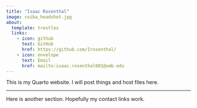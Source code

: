 ```yaml
---
title: "Isaac Rosenthal"
image: coiba_headshot.jpg
about: 
  template: trestles
  links:
    - icon: github
      text: GitHub
      href: https://github.com/Irosenthal/ 
    - icon: envelope
      text: Email
      href: mailto:isaac.rosenthal001@umb.edu
---
```


This is my Quarto website. I will post things and host files here. 



------------------------------------------------------------------------

Here is another section. Hopefully my contact links work. 
